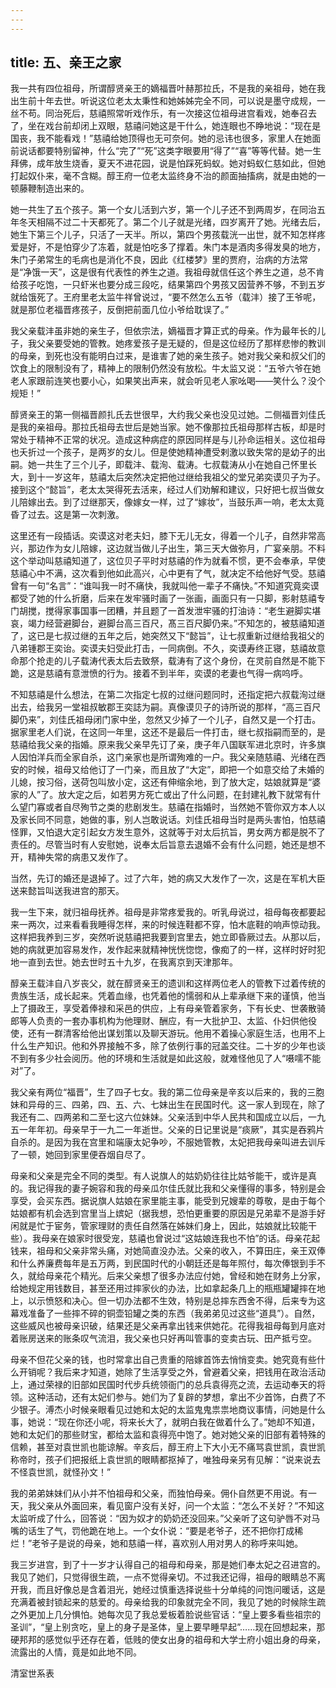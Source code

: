 ```yaml
---
---
---
```

title: 五、亲王之家
---




我一共有四位祖母，所谓醇贤亲王的嫡福晋叶赫那拉氏，不是我的亲祖母，她在我出生前十年去世。听说这位老太太秉性和她姊姊完全不同，可以说是墨守成规，一丝不苟。同治死后，慈禧照常听戏作乐，有一次接这位祖母进宫看戏，她奉召去了，坐在戏台前却闭上双眼，慈禧问她这是干什么，她连眼也不睁地说：“现在是国丧，我不能看戏！”慈禧给她顶得也无可奈何。她的忌讳也很多，家里人在她面前说话都要特别留神，什么“完了”“死”这类字眼要用“得了”“喜”等等代替。她一生拜佛，成年放生烧香，夏天不进花园，说是怕踩死蚂蚁。她对蚂蚁仁慈如此，但她打起奴仆来，毫不含糊。醇王府一位老太监终身不治的颜面抽搐病，就是由她的一顿藤鞭制造出来的。

她一共生了五个孩子。第一个女儿活到六岁，第一个儿子还不到两周岁，在同治五年冬天相隔不过二十天都死了。第二个儿子就是光绪，四岁离开了她。光绪去后，她生下第三个儿子，只活了一天半。所以，第四个男孩载洸一出世，就不知怎样疼爱是好，不是怕穿少了冻着，就是怕吃多了撑着。朱门本是酒肉多得发臭的地方，朱门子弟常生的毛病也是消化不良，因此《红楼梦》里的贾府，治病的方法常是“净饿一天”，这是很有代表性的养生之道。我祖母就信任这个养生之道，总不肯给孩子吃饱，一只虾米也要分成三段吃，结果第四个男孩又因营养不够，不到五岁就给饿死了。王府里老太监牛祥曾说过，“要不然怎么五爷（载沣）接了王爷呢，就是那位老福晋疼孩子，反倒把前面几位小爷给耽误了。”

我父亲载沣虽非她的亲生子，但依宗法，嫡福晋才算正式的母亲。作为最年长的儿子，我父亲要受她的管教。她疼爱孩子是无疑的，但是这位经历了那样悲惨的教训的母亲，到死也没有能明白过来，是谁害了她的亲生孩子。她对我父亲和叔父们的饮食上的限制没有了，精神上的限制仍然没有放松。牛太监又说：“五爷六爷在她老人家跟前连笑也要小心，如果笑出声来，就会听见老人家吆喝——笑什么？没个规矩！”

醇贤亲王的第一侧福晋颜扎氏去世很早，大约我父亲也没见过她。二侧福晋刘佳氏是我的亲祖母。那拉氏祖母去世后是她当家。她不像那拉氏祖母那样古板，却是时常处于精神不正常的状况。造成这种病症的原因同样是与儿孙命运相关。这位祖母也夭折过一个孩子，是两岁的女儿。但是使她精神遭受剌激以致失常的是幼子的出嗣。她一共生了三个儿子，即载沣、载洵、载涛。七叔载涛从小在她自己怀里长大，到十一岁这年，慈禧太后突然决定把他过继给我祖父的堂兄弟奕谟贝子为子。接到这个“懿旨”，老太太哭得死去活来，经过人们劝解和建议，只好把七叔当做女儿陪嫁出去。到了过继那天，像嫁女一样，过了“嫁妆”，当鼓乐声一响，老太太竟昏了过去。这是第一次刺激。

这里还有一段插话。奕谟这对老夫妇，膝下无儿无女，得着一个儿子，自然非常高兴，那边作为女儿陪嫁，这边就当做儿子出生，第三天大做弥月，广宴亲朋。不料这个举动叫慈禧知道了，这位贝子平时对慈禧的作为就看不惯，更不会奉承，早使慈禧心中不满，这次看到他如此高兴，心中更有了气，就决定不给他好气受。慈禧曾有一句“名言”：“谁叫我一时不痛快，我就叫他一辈子不痛快。”不知道究竟奕谟都受了她的什么折磨，后来在发牢骚时画了一张画，画面只有一只脚，影射慈禧专门胡搅，搅得家事国事一团糟，并且题了一首发泄牢骚的打油诗：“老生避脚实堪哀，竭力经营避脚台，避脚台高三百尺，髙三百尺脚仍来。”不知怎的，被慈禧知道了，这已是七叔过继的五年之后，她突然又下“懿旨”，让七叔重新过继给我祖父的八弟锺郡王奕诒。奕谟夫妇受此打击，一同病倒。不久，奕谟寿终正寝，慈禧故意命那个抢走的儿子载涛代表太后去致祭，载涛有了这个身份，在灵前自然是不能下跪，这是慈禧有意泄愤的行为。接着不到半年，奕谟的老妻也气得一病呜呼。

不知慈禧是什么想法，在第二次指定七叔的过继问题同时，还指定把六叔载洵过继出去，给我另一堂祖叔敏郡王奕誌为嗣。真像谟贝子的诗所说的那样，“高三百尺脚仍来”，刘佳氏祖母闭门家中坐，忽然又少掉了一个儿子，自然又是一个打击。据家里老人们说，在这同一年里，这还不是最后一件打击，继七叔指嗣而至的，是慈禧给我父亲的指婚。原来我父亲早先订了亲，庚子年八国联军进北京时，许多旗人因怕洋兵而全家自杀，这门亲家也是所谓殉难的一户。我父亲随慈禧、光绪在西安的时候，祖母又给他订了一门亲，而且放了“大定”，即把一个如意交给了未婚的儿媳，按习俗，送荷包叫放小定，这还有伸缩余地，到了放大定，姑娘就算是“婆家的人”了。放大定之后，如若男方死亡或出了什么问题，在封建礼教下就常有什么望门寡或者自尽殉节之类的悲剧发生。慈禧在指婚时，当然她不管你双方本人以及家长同不同意，她做的事，别人岂敢说话。刘佳氏祖母当时是两头害怕，怕慈禧怪罪，又怕退大定引起女方发生意外，这就等于对太后抗旨，男女两方都是脱不了责任的。尽管当时有人安慰她，说奉太后旨意去退婚不会有什么问题，她还是想不开，精神失常的病患又发作了。

当然，先订的婚还是退掉了。过了六年，她的病又大发作了一次，这是在军机大臣送来懿旨叫送我进宫的那天。

我一生下来，就归祖母抚养。祖母是非常疼爱我的。听乳母说过，祖母每夜都要起来一两次，过来看看我睡得怎样，来的时候连鞋都不穿，怕木底鞋的响声惊动我。这样把我养到三岁，突然听说慈禧把我要到宫里去，她立即昏厥过去。从那以后，她的病就更加容易发作，发作起来就精神恍恍惚惚，像痴了的一样，这样时好时犯地一直到去世。她去世时五十九岁，在我离京到天津那年。

醇亲王载沣自八岁丧父，就在醇贤亲王的遗训和这样两位老人的管教下过着传统的贵族生活，成长起来。凭着血缘，也凭着他的懦弱和从上辈承继下来的谨慎，他当上了摄政王，享受着俸禄和采邑的供应，上有母亲管着家务，下有长史、世袭散骑郎等人负责的一套办事机构为他理财、酬应，有一大批护卫、太监、仆妇供他役使，还有一群清客给他出谋划策以及聊天游玩。他用不着操心家庭生活，也用不上什么生产知识。他和外界接触不多，除了依例行事的冠盖交往。二十岁的少年也谈不到有多少社会阅历。他的环境和生活就是如此这般，就难怪他见了人“嗫嚅不能对”了。

我父亲有两位“福晋”，生了四子七女。我的第二位母亲是辛亥以后来的，我的三胞妹和异母的三、四弟，四、五、六、七妹出生在民国时代。这一家人到现在，除了我还有二、四两弟和二至七这六位妹妹。父亲活到中华人民共和国成立以后，一九五一年年初。母亲早于一九二一年逝世。父亲的日记里说是“痰厥”，其实是吞鸦片自杀的。是因为我在宫里和端康太妃争吵，不服她管教，太妃把我母亲叫进去训斥了一顿，她回到家里便吞烟自尽了。

母亲和父亲是完全不同的类型。有人说旗人的姑奶奶往往比姑爷能干，或许是真的。我记得我的妻子婉容和我的母亲瓜尔佳氏就比我和父亲懂得的事多，特别是会享受，会买东西。据说旗人姑娘在家里能主事，能受到兄嫂辈的尊敬，是由于每个姑娘都有机会选到宫里当上嫔妃（据我想，恐怕更重要的原因是兄弟辈不是游手好闲就是忙于宦务，管家理财的责任自然落在姊妹们身上，因此，姑娘就比较能干些）。我母亲在娘家时很受宠，慈禧也曾说过“这姑娘连我也不怕”的话。母亲花起钱来，祖母和父亲非常头痛，对她简直没办法。父亲的收入，不算田庄，亲王双俸和什么养廉费每年是五万两，到民国时代的小朝廷还是每年照付，每次俸银到手不久，就给母亲花个精光。后来父亲想了很多办法应付她，曾经和她在财务上分家，给她规定用钱数目，甚至还用过摔家伙的办法，比如拿起条几上的瓶瓶罐罐摔在地上，以示愤怒和决心。但一切办法都不生效，特别是总摔东西舍不得，后来专为这幕戏准备了一些摔不碎的铜壶铅罐之类的东西（我弟弟见过这些“道具”）。自然，这些威风也被母亲识破，结果还是父亲再拿出钱来供她花。花得我祖母每到月底对着账房送来的账条叹气流泪，我父亲也只好再叫管事的变卖古玩、田产抵亏空。

母亲不但花父亲的钱，也时常拿出自己贵重的陪嫁首饰去悄悄变卖。她究竟有些什么开销呢？我后来才知道，她除了生活享受之外，曾避着父亲，把钱用在政治活动上，通过荣禄的旧部如民国时代步兵统领衙门的总兵袁得亮之流，去运动奉天的将领。这种活动，还有太妃们参与。她们为了复辟的梦想，拿出不少首饰，白费了不少银子。溥杰小时候亲眼看见过她和太妃的太监鬼鬼祟祟地商议事情，问她是什么事，她说：“现在你还小呢，将来长大了，就明白我在做着什么了。”她却不知道，她和太妃们的那些财宝，都给太监和袁得亮中饱了。她对她父亲的旧部有着特殊的信赖，甚至对袁世凯也能谅解。辛亥后，醇王府上下大小无不痛骂袁世凯，袁世凯称帝时，孩子们把报纸上袁世凯的眼睛都抠掉了，唯独母亲另有见解：“说来说去不怪袁世凯，就怪孙文！”

我的弟弟妹妹们从小并不怕祖母和父亲，而独怕母亲。佣仆自然更不用说。有一天，我父亲从外面回来，看见窗户没有关好，问一个太监：“怎么不关好？”不知这太监听成了什么，回答说：“因为奴才的奶奶还没回来。”父亲听了这句驴唇不对马嘴的话生了气，罚他跪在地上。一个女仆说：“要是老爷子，还不把你打成稀烂！”老爷子是说的母亲，她和慈禧一样，喜欢别人用对男人的称呼来叫她。

我三岁进宫，到了十一岁才认得自己的祖母和母亲，那是她们奉太妃之召进宫的。我见了她们，只觉得很生疏，一点不觉得亲切。不过我还记得，祖母的眼睛总不离开我，而且好像总是含着泪光，她经过慎重选择说些十分单纯的问饱问暖话，这是充满着被封锁起来的慈爱的。母亲给我的印象就完全不同，我见了她的时候除生疏之外更加上几分惧怕。她每次见了我总爱板着脸说些官话：“皇上要多看些祖宗的圣训”，“皇上别贪吃，皇上的身子是圣体，皇上要早睡早起”……现在回想起来，那硬邦邦的感觉似乎还存在着，低贱的使女出身的祖母和大学士府小姐出身的母亲，流露出的人情，竟是如此地不同。

清室世系表